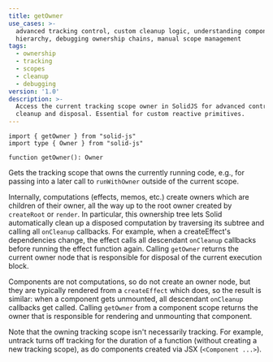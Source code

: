 ```yaml
---
title: getOwner
use_cases: >-
  advanced tracking control, custom cleanup logic, understanding component
  hierarchy, debugging ownership chains, manual scope management
tags:
  - ownership
  - tracking
  - scopes
  - cleanup
  - debugging
version: '1.0'
description: >-
  Access the current tracking scope owner in SolidJS for advanced control over
  cleanup and disposal. Essential for custom reactive primitives.
---
```


```tsx
import { getOwner } from "solid-js"
import type { Owner } from "solid-js"

function getOwner(): Owner

```

Gets the tracking scope that owns the currently running code, e.g., for passing into a later call to `runWithOwner` outside of the current scope.

Internally, computations (effects, memos, etc.) create owners which are children of their owner, all the way up to the root owner created by `createRoot` or `render`. 
In particular, this ownership tree lets Solid automatically clean up a disposed computation by traversing its subtree and calling all `onCleanup` callbacks. 
For example, when a createEffect's dependencies change, the effect calls all descendant `onCleanup` callbacks before running the effect function again. 
Calling `getOwner` returns the current owner node that is responsible for disposal of the current execution block.

Components are not computations, so do not create an owner node, but they are typically rendered from a `createEffect` which does, so the result is similar: when a component gets unmounted, all descendant `onCleanup` callbacks get called. 
Calling `getOwner` from a component scope returns the owner that is responsible for rendering and unmounting that component.

Note that the owning tracking scope isn't necessarily tracking. 
For example, untrack turns off tracking for the duration of a function (without creating a new tracking scope), as do components created via JSX (`<Component ...>`).
